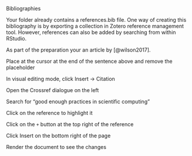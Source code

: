 Bibliographies

Your folder already contains a references.bib file. One way of creating this bibliography is by exporting a collection in Zotero reference management tool. However, references can also be added by searching from within RStudio.

As part of the preparation your an article by [@wilson2017].

Place at the cursor at the end of the sentence above and remove the placeholder

In visual editing mode, click Insert -> Citation

Open the Crossref dialogue on the left

Search for "good enough practices in scientific computing"

Click on the reference to highlight it

Click on the `+` button at the top right of the reference

Click Insert on the bottom right of the page

Render the document to see the changes
